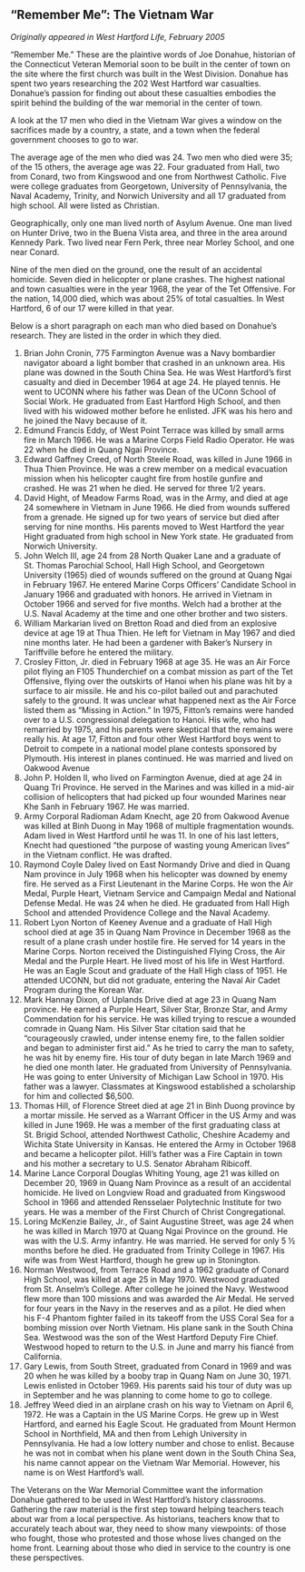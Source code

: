 ## “Remember Me”: The Vietnam War {-}

*Originally appeared in West Hartford Life, February 2005*

“Remember Me.” These are the plaintive words of Joe Donahue, historian of the Connecticut Veteran Memorial soon to be built in the center of town on the site where the first church was built in the West Division. Donahue has spent two years researching the 202 West Hartford war casualties. Donahue’s passion for finding out about these casualties embodies the spirit behind the building of the war memorial in the center of town.

A look at the 17 men who died in the Vietnam War gives a window on the sacrifices made by a country, a state, and a town when the federal government chooses to go to war.

The average age of the men who died was 24. Two men who died were 35; of the 15 others, the average age was 22. Four graduated from Hall, two from Conard, two from Kingswood and one from Northwest Catholic. Five were college graduates from Georgetown, University of Pennsylvania, the Naval Academy, Trinity, and Norwich University and all 17 graduated from high school. All were listed as Christian.

Geographically, only one man lived north of Asylum Avenue. One man lived on Hunter Drive, two in the Buena Vista area, and three in the area around Kennedy Park. Two lived near Fern Perk, three near Morley School, and one near Conard.

Nine of the men died on the ground, one the result of an accidental homicide. Seven died in helicopter or plane crashes. The highest national and town casualties were in the year 1968, the year of the Tet Offensive. For the nation, 14,000 died, which was about 25% of total casualties. In West Hartford, 6 of our 17 were killed in that year.

Below is a short paragraph on each man who died based on Donahue’s research. They are listed in the order in which they died.

1. Brian John Cronin, 775 Farmington Avenue was a Navy bombardier navigator aboard a light bomber that crashed in an unknown area. His plane was downed in the South China Sea. He was West Hartford’s first casualty and died in December 1964 at age 24. He played tennis. He went to UCONN where his father was Dean of the UConn School of Social Work. He graduated from East Hartford High School, and then lived with his widowed mother before he enlisted. JFK was his hero and he joined the Navy because of it.
2. Edmund Francis Eddy, of West Point Terrace was killed by small arms fire in March 1966. He was a Marine Corps Field Radio Operator. He was 22 when he died in Quang Ngai Province.
3. Edward Gaffney Creed, of North Steele Road, was killed in June 1966 in Thua Thien Province. He was a crew member on a medical evacuation mission when his helicopter caught fire from hostile gunfire and crashed. He was 21 when he died. He served for three 1/2 years.
4. David Hight, of Meadow Farms Road, was in the Army, and died at age 24 somewhere in Vietnam in June 1966. He died from wounds suffered from a grenade. He signed up for two years of service but died after serving for nine months. His parents moved to West Hartford the year Hight graduated from high school in New York state. He graduated from Norwich University.
5. John Welch III, age 24 from 28 North Quaker Lane and a graduate of St. Thomas Parochial School, Hall High School, and Georgetown University (1965) died of wounds suffered on the ground at Quang Ngai in February 1967. He entered Marine Corps Officers’ Candidate School in January 1966 and graduated with honors. He arrived in Vietnam in October 1966 and served for five months. Welch had a brother at the U.S. Naval Academy at the time and one other brother and two sisters.
6. William Markarian lived on Bretton Road and died from an explosive device at age 19 at Thua Thien. He left for Vietnam in May 1967 and died nine months later. He had been a gardener with Baker’s Nursery in Tariffville before he entered the military.
7. Crosley Fitton, Jr. died in February 1968 at age 35. He was an Air Force pilot flying an F105 Thunderchief on a combat mission as part of the Tet Offensive, flying over the outskirts of Hanoi when his plane was hit by a surface to air missile. He and his co-pilot bailed out and parachuted safely to the ground. It was unclear what happened next as the Air Force listed them as “Missing in Action.” In 1975, Fitton’s remains were handed over to a U.S. congressional delegation to Hanoi. His wife, who had remarried by 1975, and his parents were skeptical that the remains were really his. At age 17, Fitton and four other West Hartford boys went to Detroit to compete in a national model plane contests sponsored by Plymouth. His interest in planes continued. He was married and lived on Oakwood Avenue
8. John P. Holden II, who lived on Farmington Avenue, died at age 24 in Quang Tri Province. He served in the Marines and was killed in a mid-air collision of helicopters that had picked up four wounded Marines near Khe Sanh in February 1967. He was married.
9. Army Corporal Radioman Adam Knecht, age 20 from Oakwood Avenue was killed at Binh Duong in May 1968 of multiple fragmentation wounds. Adam lived in West Hartford until he was 11. In one of his last letters, Knecht had questioned “the purpose of wasting young American lives” in the Vietnam conflict. He was drafted.
10. Raymond Coyle Daley lived on East Normandy Drive and died in Quang Nam province in July 1968 when his helicopter was downed by enemy fire. He served as a First Lieutenant in the Marine Corps. He won the Air Medal, Purple Heart, Vietnam Service and Campaign Medal and National Defense Medal. He was 24 when he died. He graduated from Hall High School and attended Providence College and the Naval Academy.
11. Robert Lyon Norton of Keeney Avenue and a graduate of Hall High school died at age 35 in Quang Nam Province in December 1968 as the result of a plane crash under hostile fire. He served for 14 years in the Marine Corps. Norton received the Distinguished Flying Cross, the Air Medal and the Purple Heart. He lived most of his life in West Hartford. He was an Eagle Scout and graduate of the Hall High class of 1951. He attended UCONN, but did not graduate, entering the Naval Air Cadet Program during the Korean War.
12. Mark Hannay Dixon, of Uplands Drive died at age 23 in Quang Nam province. He earned a Purple Heart, Silver Star, Bronze Star, and Army Commendation for his service. He was killed trying to rescue a wounded comrade in Quang Nam. His Silver Star citation said that he “courageously crawled, under intense enemy fire, to the fallen soldier and began to administer first aid.” As he tried to carry the man to safety, he was hit by enemy fire. His tour of duty began in late March 1969 and he died one month later. He graduated from University of Pennsylvania. He was going to enter University of Michigan Law School in 1970. His father was a lawyer. Classmates at Kingswood established a scholarship for him and collected $6,500.
13. Thomas Hill, of Florence Street died at age 21 in Binh Duong province by a mortar missile. He served as a Warrant Officer in the US Army and was killed in June 1969. He was a member of the first graduating class at St. Brigid School, attended Northwest Catholic, Cheshire Academy and Wichita State University in Kansas. He entered the Army in October 1968 and became a helicopter pilot. Hill’s father was a Fire Captain in town and his mother a secretary to U.S. Senator Abraham Ribicoff.
14. Marine Lance Corporal Douglas Whiting Young, age 21 was killed on December 20, 1969 in Quang Nam Province as a result of an accidental homicide. He lived on Longview Road and graduated from Kingswood School in 1966 and attended Rensselaer Polytechnic Institute for two years. He was a member of the First Church of Christ Congregational.
15. Loring McKenzie Bailey, Jr., of Saint Augustine Street, was age 24 when he was killed in March 1970 at Quang Ngai Province on the ground. He was with the U.S. Army infantry. He was married. He served for only 5 ½ months before he died. He graduated from Trinity College in 1967. His wife was from West Hartford, though he grew up in Stonington.
16. Norman Westwood, from Terrace Road and a 1962 graduate of Conard High School, was killed at age 25 in May 1970. Westwood graduated from St. Anselm’s College. After college he joined the Navy. Westwood flew more than 100 missions and was awarded the Air Medal. He served for four years in the Navy in the reserves and as a pilot. He died when his F-4 Phantom fighter failed in its takeoff from the USS Coral Sea for a bombing mission over North Vietnam. His plane sank in the South China Sea. Westwood was the son of the West Hartford Deputy Fire Chief. Westwood hoped to return to the U.S. in June and marry his fiancé from California.
17. Gary Lewis, from South Street, graduated from Conard in 1969 and was 20 when he was killed by a booby trap in Quang Nam on June 30, 1971. Lewis enlisted in October 1969. His parents said his tour of duty was up in September and he was planning to come home to go to college.
18. Jeffrey Weed died in an airplane crash on his way to Vietnam on April 6, 1972. He was a Captain in the US Marine Corps. He grew up in West Hartford, and earned his Eagle Scout. He graduated from Mount Hermon School in Northfield, MA and then from Lehigh University in Pennsylvania. He had a low lottery number and chose to enlist. Because he was not in combat when his plane went down in the South China Sea, his name cannot appear on the Vietnam War Memorial. However, his name is on West Hartford’s wall.

The Veterans on the War Memorial Committee want the information Donahue gathered to be used in West Hartford’s history classrooms. Gathering the raw material is the first step toward helping teachers teach about war from a local perspective. As historians, teachers know that to accurately teach about war, they need to show many viewpoints: of those who fought, those who protested and those whose lives changed on the home front. Learning about those who died in service to the country is one these perspectives.

